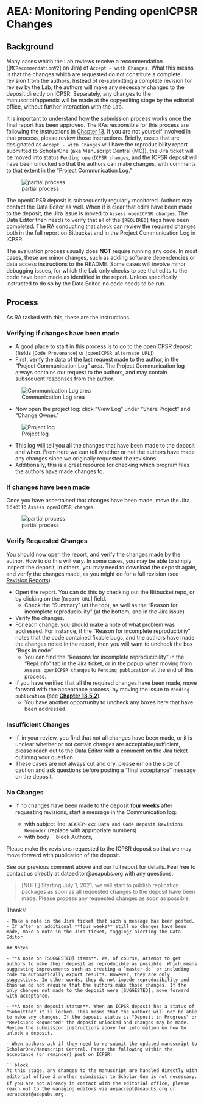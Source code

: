 # AEA: Monitoring Pending openICPSR Changes

## Background

Many cases which the Lab reviews receive a recommendation ([`MCRecommendationV2`] on Jira) of `Accept - with Changes.` What this means is that the changes which are requested do not constitute a complete revision from the authors. Instead of re-submitting a complete revision for review by the Lab, the authors will make any necessary changes to the deposit directly on ICPSR. Separately, any changes to the manuscript/appendix will be made at the copyediting stage by the editorial office, without further interaction with the Lab.

It is important to understand how the submission process works once the final report has been approved. The RAs responsible for this process are following the instructions in [Chapter 13](aea-interfacing-with-the-journal-management-system.html). If you are not yourself involved in that process, please review those instructions. Briefly, cases that are designated as `Accept - with Changes` will have the reproducibility report submitted to ScholarOne (aka Manuscript Central (MC)), the Jira ticket will be moved into status `Pending openICPSR changes`, and the ICPSR deposit will have been unlocked so that the authors can make changes, with comments to that extent in the "Project Communication Log." 

![partial process](images/pending_openicpsr.png)

The openICPSR deposit is subsequently regularly monitored. Authors may contact the Data Editor as well. When it is clear that edits have been made to the deposit, the Jira issue is moved to `Assess openICPSR changes`. The Data Editor then needs to verify that all of the `[REQUIRED]` tags have been completed. The RA conducting that check can review the required changes both in the full report on Bitbucket and in the Project Communication Log in ICPSR. 

The evaluation process usually does **NOT** require running any code. In most cases, these are minor changes, such as adding software dependencies or data access instructions to the README. Some cases will involve minor debugging issues, for which the Lab  only checks to see that edits to the code have been made as identified in the report. Unless specifically instructed to do so by the Data Editor, no code needs to be run.

## Process

As RA tasked with this, these are the instructions.

### Verifying if changes have been made

- A good place to start in this process is to go to the openICPSR deposit (fields [`Code Provenance`] or [`openICPSR alternate URL`]) 
- First, verify the data of the last request made to the author, in the "Project Communication Log" area. The Project Communication log always contains our request to the authors, and may contain subsequent responses from the author.

![Communication Log area](images/pending_openicpsr_com.png)

- Now open the project log:  click "View Log" under "Share Project" and "Change Owner." 

![Project log](images/pending_openicpsr_logbutton.png)

- This log will tell you all the changes that have been made to the deposit and when. From here we can tell whether or not the authors have made any changes since we originally requested the revisions. 
- Additionally, this is a great resource for checking which program files the authors have made changes to. 

### If changes have been made

Once you have ascertained that changes have been made, move the Jira ticket to `Assess openICPSR changes`. 

![partial process](images/pending_openicpsr.png)


### Verify Requested Changes

You should now open the report, and verify the changes made by the author. How to do this will vary. In some cases, you may be able to simply inspect the deposit, in others, you may need to download the deposit again, and verify the changes made, as you might do for a full revision (see [Revision Reports](aea-revision-reports-after-author-resubmission.html)).

- Open the report. You can do this by checking out the Bitbucket repo, or by clicking on the [`Report URL`] field.
  - Check the "Summary" (at the top), as well as the "Reason for incomplete reproducibility" (at the bottom, and in the Jira issue)
- Verify the changes.
- For each change, you should make a note of what problem was addressed. For instance, if the "Reason for incomplete reproducibiliy" notes that the code contained fixable bugs, and the authors have made the changes noted in the report, then you will want to  uncheck the box "Bugs in code"
  - You can find the "Reasons for incomplete reproducibility" in the "Repl.info" tab in the Jira ticket, or in the popup when moving from `Assess openICPSR changes` to `Pending publication` at the end of this process.
- If you have verified that all the required changes have been made, move forward with the acceptance process, by moving the issue to `Pending publication` (see [**Chapter 13.5.2**](aea-interfacing-with-the-journal-management-system.html#for-accept)).
  - You have another opportunity to uncheck any boxes here that have been addressed.




### Insufficient Changes

- If, in your review, you find that not all changes have been made, or it is unclear whether or not certain changes are acceptable/sufficient, please reach out to the Data Editor with a comment on the Jira ticket outlining your question. 
- These cases are not always cut and dry, please err on the side of caution and ask questions before posting a "final acceptance" message on the deposit.

### No Changes

- If no changes have been made to the deposit **four weeks** after requesting revisions, start a message in the Communication log:

    - with subject line: `AEAREP-xxx Data and Code Deposit Revisions Reminder` (replace with appropriate numbers)
    - with body
```{block, type="bbox"}
Authors,

Please make the revisions requested to the ICPSR deposit so that we may
move forward with publication of the deposit.

See our previous comment above and our full report for details. 
Feel free to contact us directly at dataeditor@aeapubs.org with any questions.


> [NOTE] Starting July 1, 2021, we will start to publish replication 
packages as soon as all requested changes to the deposit have been made. 
Please process any requested changes as soon as possible.

Thanks!
```
- Make a note in the Jira ticket that such a message has been posted.
- If after an additional **four weeks** still no changes have been made, make a note in the Jira ticket, tagging/ alerting the Data Editor.

## Notes

- **A note on [SUGGESTED] items**. We, of course, attempt to get authors to make their deposit as reproducible as possible. Which means suggesting improvements such as creating a `master.do` or including code to automatically export results. However, they are only suggestions. In other words, they do not impede reproducibility and thus we do not require that the authors make those changes. If the only changes not made to the deposit were [SUGGESTED], move forward with acceptance. 

- **A note on deposit status**. When an ICPSR deposit has a status of "Submitted" it is locked. This means that the authors will not be able to make any changes. If the deposit status is "Deposit in Progress" or "Revisions Requested" the deposit unlocked and changes may be made. Review the submission instructions above for information on how to unlock a deposit. 

- When authors ask if they need to re-submit the updated manuscript to ScholarOne/Manuscript Central. Paste the following within the acceptance (or reminder) post on ICPSR:

```{block, type="bbox"}
At this stage, any changes to the manuscript are handled directly with editorial office â another submission to Scholar One is not necessary. If you are not already in contact with the editorial office, please reach out to the managing editors via aejaccept@aeapubs.org or aeraccept@aeapubs.org.
```
